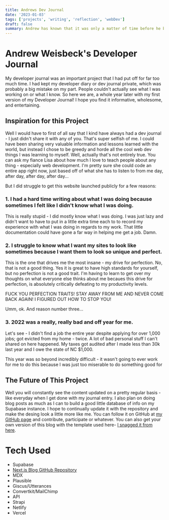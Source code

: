 ```yaml
---
title: Andrews Dev Journal
date: '2023-01-03'
tags: ['projects', 'writing', 'reflection', 'webDev']
draft: false
summary: Andrew has known that it was only a matter of time before he broke down and created a dev journal that he would share with the world. For far too long, he kept all his work to himself and nobody could learn about him. Introducing Andrew's Official Developer Journal - enjoy!
---
```


# Andrew Weisbeck's Developer Journal

My developer journal was an important project that I had put off for far too much time. I had kept my developer diary or dev journal private, which was probably a big mistake on my part. People couldn't actually see what I was working on or what I know. So here we are, a whole year later with my first version of my Developer Journal! I hope you find it informative, wholesome, and entertaining.

## Inspiration for this Project

Well I would have to first of all say that I kind have always had a dev journal - I just didn't share it with any of you. That's super selfish of me. I could have been sharing very valuable information and lessons learned with the world, but instead I chose to be greedy and horde all the cool web dev things I was learning to myself. Well, actually that's not entirely true. You can ask my fiance Lisa about how much I love to teach people about any thing - especially web development. I'm pretty sure she could code an entire app right now, just based off of what she has to listen to from me day, after day, after day, after day...

But I did struggle to get this website launched publicly for a few reasons:

### 1. I had a hard time writing about what I was doing because sometimes I felt like I didn't know what I was doing.

This is really stupid - I did mostly know what I was doing. I was just lazy and didn't want to have to put in a little extra time each to to record my experience with what I was doing in regards to my work. That little documentation could have gone a far way in helping me get a job. Damn.

### 2. I struggle to know what I want my sites to look like sometimes because I want them to look so unique and perfect.

This is the one that drives me the most insane - my drive for perfection. No, that is not a good thing. Yes it is great to have high standards for yourself, but no perfection is not a good trait. I'm having to learn to get over my thoughts on what everyone else thinks about me becaues this drive for perfection, is absolutely critically defeating to my productivity levels.

FUCK YOU PERFECTION TRAITS! STAY AWAY FROM ME AND NEVER COME BACK AGAIN! I FIGURED OUT HOW TO STOP YOU!

Umm, ok. And reason number three...

### 3. 2022 was a really, really bad and off year for me.

Let's see - I didn't find a job the entire year despite applying for over 1,000 jobs; got evicted from my home - twice. A lot of bad personal stuff I can't shared on here happened. My taxes got audited after I made less than 30k last year and I owe the state of NC $1,000.

This year was so beyond incredibly difficult - it wasn't going to ever work for me to do this because I was just too miserable to do something good for

## The Future of This Project

Well you will constantly see the content updated on a pretty regular basis - like everyday when I get done with my journal entry. I also plan on doing blog posts as much as I can to build a good little database of info on my Supabase instance. I hope to continually update it with the repository and make the desing look a little more like me. You can follow it on GitHub at [my GitHub page](https://github.com/geauxweisbeck4/) and contribute, participate or whatever. You can also get your own version of this blog with the template used here- [I snagged it from here](https://GitHub.com/timlrx/tailwind-nextjs-starter-blog/).

# Tech Used

- Supabase
- [Next.js Blog GitHub Repository](https://GitHub.com/timlrx/tailwind-nextjs-starter-blog/)
- MDX
- Plausible
- Giscus/Utterances
- Convertkit/MailChimp
- API
- Strapi
- Netlify
- Vercel

